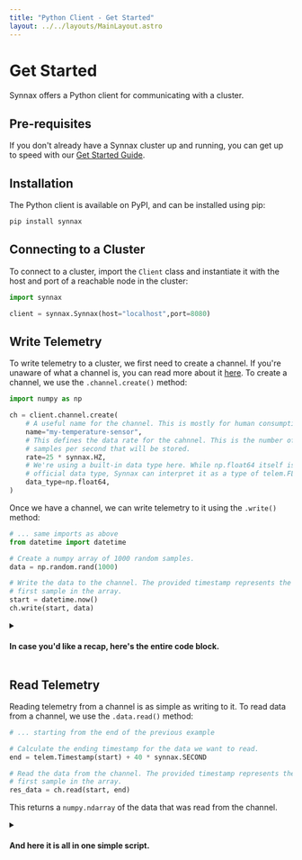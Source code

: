 ```yaml
---
title: "Python Client - Get Started"
layout: ../../layouts/MainLayout.astro
---
```


# Get Started

Synnax offers a Python client for communicating with a cluster.

## Pre-requisites

If you don't already have a Synnax cluster up and running, you can get
up to speed with our [Get Started Guide](/).

## Installation

The Python client is available on PyPI, and can be installed using pip:

```bash
pip install synnax
```

## Connecting to a Cluster

To connect to a cluster, import the `Client` class and instantiate it with the host and port of a reachable node in
the cluster:

```python
import synnax

client = synnax.Synnax(host="localhost",port=8080)
```

## Write Telemetry

To write telemetry to a cluster, we first need to create a channel. If you're unaware of what a channel is, you can
read more about it [here](/concepts#channel). To create a channel, we use the `.channel.create()` method:

```python
import numpy as np

ch = client.channel.create(
    # A useful name for the channel. This is mostly for human consumption.
    name="my-temperature-sensor",
    # This defines the data rate for the cahnnel. This is the number of
    # samples per second that will be stored.
    rate=25 * synnax.HZ,
    # We're using a built-in data type here. While np.float64 itself isn't an
    # official data type, Synnax can interpret it as a type of telem.FLOAT64.
    data_type=np.float64,
)
```

Once we have a channel, we can write telemetry to it using the `.write()` method:

```python
# ... same imports as above
from datetime import datetime

# Create a numpy array of 1000 random samples.
data = np.random.rand(1000)

# Write the data to the channel. The provided timestamp represents the timestamp for the
# first sample in the array.
start = datetime.now()
ch.write(start, data)
```

<details>
<summary> <h4>In case you'd like a recap, here's the entire code block.</h4> </summary>

```python
import synnax
import numpy as np
from datetime import datetime

# Open a client.
client = synnax.Synnax(host="localhost", port=8080)

# Create a channel.
ch = client.channel.create(
    name="my-temperature-sensor",
    rate=25 * synnax.HZ,
    data_type=np.float64,
)

# Write some data to it.
data = np.random.rand(1000)
start = datetime.now()
ch.write(start, data)
```

</details>

## Read Telemetry

Reading telemetry from a channel is as simple as writing to it. To read data from a channel, we use the `.data.read()`
method:

```python
# ... starting from the end of the previous example

# Calculate the ending timestamp for the data we want to read.
end = telem.Timestamp(start) + 40 * synnax.SECOND

# Read the data from the channel. The provided timestamp represents the timestamp for the
# first sample in the array.
res_data = ch.read(start, end)
```

This returns a `numpy.ndarray` of the data that was read from the channel.

<details>
<summary> <h4>And here it is all in one simple script.</h4> </summary>

```python
  import synnax
  import numpy as np
  from datetime import datetime

  # Open a client.
  client = synnax.Synnax(host="localhost", port=8080)

  # Create a channel.
  ch = client.channel.create(
    name="my-temperature-sensor",
    rate=25 * synnax.HZ,
    data_type=np.float64,
  )

  # Write some data.
  data = np.random.rand(1000)
  start = datetime.now()
  ch.write(start, data)

  # Read it back.
  end = synnax.TimeStamp(start) + 40 * synnax.SECOND
  res_data = ch.read(start, end)
```

</details>
